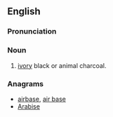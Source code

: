 ==English==

===Pronunciation===
{{a|US}} {{IPA|/ə.ˈbeɪ.sɚ/}}

===Noun===
{{en-noun}}

# [[ivory]] black or animal charcoal.
{{color panel|413633}}

===Anagrams===
* [[airbase#English|airbase]], [[air base#English|air base]]
* [[Arabise#English|Arabise]]